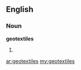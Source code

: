 ==English==

===Noun===
'''geotextiles'''

# {{plural of|[[geotextile]]}}

[[ar:geotextiles]]
[[my:geotextiles]]